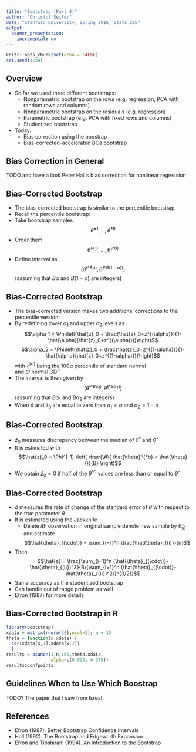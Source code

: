 ```yaml
---
title: "Bootstrap (Part 4)"
author: "Christof Seiler"
date: "Stanford University, Spring 2016, Stats 205"
output:
  beamer_presentation:
    incremental: no
---
```


```r
knitr::opts_chunk$set(echo = FALSE)
set.seed(1234)
```

## Overview

* So far we used three different bootstraps:
    * Nonparametric bootstrap on the rows (e.g. regression, PCA with random rows and columns)
    * Nonparametric bootstrap on the residuals (e.g. regression)
    * Parametric bootstrap (e.g. PCA with fixed rows and columns)
    * Studentized bootstrap
* Today:
    * Bias correction using the boostrap
    * Bias-corrected-accelerated BCa bootstrap

## Bias Correction in General

TODO and have a look Peter Hall's bias correction for nonlinear regression

## Bias-Corrected Bootstrap

* The bias-corrected bootstrap is similar to the percentile bootstrap
* Recall the percentile bootstrap:
* Take bootstrap samples $$\hat{\theta}^{*1},\dots,\hat{\theta}^{*B}$$
* Order them $$\hat{\theta}^{(*1)},\dots,\hat{\theta}^{(*B)}$$
* Define interval as $$(\hat{\theta}^{(*B\alpha)},\hat{\theta}^{(*B(1-\alpha))})$$ (assuming that $B\alpha$ and $B(1-\alpha)$ are integers)

## Bias-Corrected Bootstrap

* The bias-corrected version makes two additional corrections to the percentile version
* By redefining lower $\alpha_1$ and upper $\alpha_2$ levels as
$$\alpha_1 = \Phi\left(\hat{z}_0 + \frac{\hat{z}_0+z^{(\alpha)}}{1-\hat{\alpha}(\hat{z}_0+z^{(\alpha)})}\right)$$
$$\alpha_2 = \Phi\left(\hat{z}_0 + \frac{\hat{z}_0+z^{(1-\alpha)}}{1-\hat{\alpha}(\hat{z}_0+z^{(1-\alpha)})}\right)$$
with $z^{(\alpha)}$ being the 100$\alpha$ percentile of standard normal  
and $\Phi$ normal CDF
* The interval is then given by
$$(\hat{\theta}^{(*B\alpha_1)},\hat{\theta}^{(*B\alpha_2)})$$ (assuming that $B\alpha_1$ and $B\alpha_2$ are integers)
* When $\hat{a}$ and $\hat{z}_0$ are equal to zero then $\alpha_1=\alpha$ and $\alpha_2=1-\alpha$

## Bias-Corrected Bootstrap

* $\hat{z}_0$ measures discrepancy between the median of $\hat{\theta}^*$ and $\hat{\theta}$
* It is estimated with
$$\hat{z}_0 = \Phi^{-1} \left( \frac{\#\{ \hat{\theta}^{*b} < \hat{\theta} \}}{B} \right)$$
* We obtain $\hat{z}_0 = 0$ if half of the $\hat{\theta}^{*b}$ values are less than or equal to $\hat{\theta}$

## Bias-Corrected Bootstrap

* $\hat{a}$ measures the rate of change of the standard error of $\hat{\theta}$ with respect to the true parameter $\theta$
* It is estimated using the Jackknife
    * Delete $i$th observation in original sample denote new sample by $\hat{\theta}_{(i)}$ and estimate 
$$\hat{\theta}_{(\cdot)} = \sum_{i=1}^n \frac{\hat{\theta}_{(i)}}{n}$$
* Then 
$$\hat{a} = \frac{\sum_{i=1}^n (\hat{\theta}_{(\cdot)}-\hat{\theta}_{(i)})^3}{6\{\sum_{i=1}^n (\hat{\theta}_{(\cdot)}-\hat{\theta}_{(i)})^2\}^{3/2}}$$
* Same accuracy as the studentized bootstrap
* Can handle out of range problem as well
* Efron (1987) for more details

<!--
## Bias-Corrected Bootstrap

* The bias-corrected bootstrap is based on this model
$$\frac{\hat{\phi}-\phi}{\sigma_{\phi}} \sim N(-z_0,1) \hspace{0.5cm} \text{with} \hspace{0.5cm} \sigma_{\phi} = \sigma_{\phi_0} \cdot \left( 1+a(\phi-\phi_0) \right)$$
with $\phi$ being uknown monotone increasing transformation of $\theta$
* Which is a generalization of the usual normal approximation
$$\frac{\hat{\theta}-\theta}{\sigma} \sim N(0,1)$$
* Efron (1987) for justification of this model
-->

## Bias-Corrected Bootstrap in R

```r
library(bootstrap)
xdata = matrix(rnorm(30),ncol=2); n = 15
theta = function(x,xdata) { 
  cor(xdata[x,1],xdata[x,2]) 
  }
results = bcanon(1:n,100,theta,xdata,
                 alpha=c(0.025, 0.975))
results$confpoints
```

<!--
don't need it, computers are fast enough today

## Accelerated Bias-Corrected Bootstrap

TODO: Chapter 14
-->

## Guidelines When to Use Which Boostrap

TODO? The paper that I saw from Isreal

## References

* Efron (1987). Better Bootstrap Confidence Intervals
* Hall (1992). The Bootstrap and Edgeworth Expansion
* Efron and Tibshirani (1994). An Introduction to the Bootstrap

<!--
* Fisher and Hall (1989). Bootstrap Confidence Regions for Directional Data
* Fisher, Hall, Jing, and Wood (1996). Pivotal Methods for Constructing Confidence Regions With Directional Data
-->
